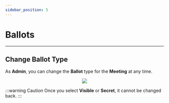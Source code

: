 ```yaml
---
sidebar_position: 5
---
```



# Ballots

<Ballots />

---

## Change Ballot Type

As **Admin**, you can change the **Ballot** type for the **Meeting** at any time.

<center>
	<img src={useBaseUrl('/img/administration/meetings/admin-ballots-1.gif')} />
</center>

:::warning Caution
Once you select **Visible** or **Secret**, it cannot be changed back.
:::
